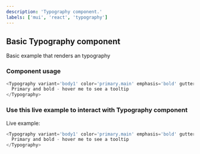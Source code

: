 ---
description: 'Typography component.'
labels: ['mui', 'react', 'typography']
---


## Basic Typography component

Basic example that renders an typography

### Component usage

```js
<Typography variant='body1' color='primary.main' emphasis='bold' gutterBottom tooltip="I'm a tooltip">
  Primary and bold - hover me to see a tooltip
</Typography>
```

### Use this live example to interact with Typography component

Live example:

```js live
<Typography variant='body1' color='primary.main' emphasis='bold' gutterBottom tooltip="I'm a tooltip">
  Primary and bold - hover me to see a tooltip
</Typography>
```
